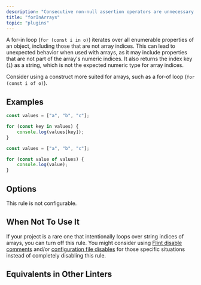 ```yaml
---
description: "Consecutive non-null assertion operators are unnecessary."
title: "forInArrays"
topic: "plugins"
---
```



<RuleSummary plugin="ts" rule="forInArrays" />

A for-in loop (`for (const i in o)`) iterates over all enumerable properties of an object, including those that are not array indices.
This can lead to unexpected behavior when used with arrays, as it may include properties that are not part of the array's numeric indices.
It also returns the index key (`i`) as a string, which is not the expected numeric type for array indices.

Consider using a construct more suited for arrays, such as a for-of loop (`for (const i of o)`).

## Examples

<Tabs>
<TabItem label="❌ Incorrect">

```ts
const values = ["a", "b", "c"];

for (const key in values) {
	console.log(values[key]);
}
```

</TabItem>
<TabItem label="✅ Correct">

```ts
const values = ["a", "b", "c"];

for (const value of values) {
	console.log(value);
}
```

</TabItem>
</Tabs>

## Options

This rule is not configurable.

## When Not To Use It

If your project is a rare one that intentionally loops over string indices of arrays, you can turn off this rule.
You might consider using [Flint disable comments](/) and/or [configuration file disables](/) for those specific situations instead of completely disabling this rule.

## Equivalents in Other Linters

<RuleEquivalents pluginId="ts" ruleId="forInArrays" />
